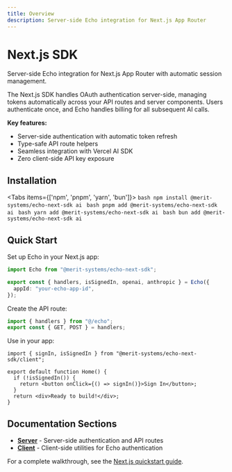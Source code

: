 ```yaml
---
title: Overview
description: Server-side Echo integration for Next.js App Router
---
```


# Next.js SDK

Server-side Echo integration for Next.js App Router with automatic session management.

The Next.js SDK handles OAuth authentication server-side, managing tokens automatically across your API routes and server components. Users authenticate once, and Echo handles billing for all subsequent AI calls.

**Key features:**
- Server-side authentication with automatic token refresh
- Type-safe API route helpers
- Seamless integration with Vercel AI SDK
- Zero client-side API key exposure

## Installation

<Tabs items={['npm', 'pnpm', 'yarn', 'bun']}>
  <Tab value="npm">
    ```bash
    npm install @merit-systems/echo-next-sdk ai
    ```
  </Tab>
  <Tab value="pnpm">
    ```bash
    pnpm add @merit-systems/echo-next-sdk ai
    ```
  </Tab>
  <Tab value="yarn">
    ```bash
    yarn add @merit-systems/echo-next-sdk ai
    ```
  </Tab>
  <Tab value="bun">
    ```bash
    bun add @merit-systems/echo-next-sdk ai
    ```
  </Tab>
</Tabs>

## Quick Start

Set up Echo in your Next.js app:

```typescript title="src/echo/index.ts"
import Echo from "@merit-systems/echo-next-sdk";

export const { handlers, isSignedIn, openai, anthropic } = Echo({
  appId: "your-echo-app-id",
});
```

Create the API route:

```typescript title="src/app/api/echo/[...echo]/route.ts"
import { handlers } from "@/echo";
export const { GET, POST } = handlers;
```

Use in your app:

```tsx title="app/page.tsx"
import { signIn, isSignedIn } from "@merit-systems/echo-next-sdk/client";

export default function Home() {
  if (!isSignedIn()) {
    return <button onClick={() => signIn()}>Sign In</button>;
  }
  return <div>Ready to build!</div>;
}
```

## Documentation Sections

- **[Server](./next-sdk/server)** - Server-side authentication and API routes
- **[Client](./next-sdk/client)** - Client-side utilities for Echo authentication

For a complete walkthrough, see the [Next.js quickstart guide](/docs/getting-started/next-js).

